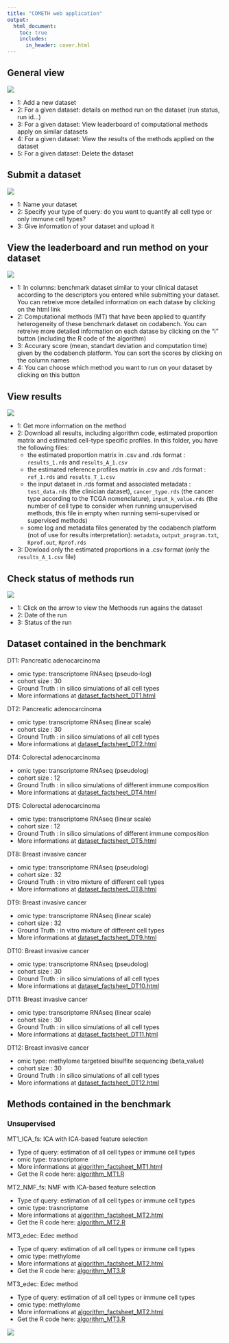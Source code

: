 ```yaml
---
title: "COMETH web application"
output:
  html_document:
    toc: true
    includes:
      in_header: cover.html
---
```


## General view

![](../pictures/cometh/cometh_webapp_1.png)

- 1: Add a new dataset
- 2: For a given dataset: details on method run on the dataset (run status, run id...)
- 3: For a given dataset: View leaderboard of computational methods apply on similar datasets
- 4: For a given dataset: View the results of the methods applied on the dataset
- 5: For a given dataset: Delete the dataset

## Submit a dataset

![](../pictures/cometh/cometh_webapp_2.png)

- 1: Name your dataset
- 2: Specify your type of query: do you want to quantify all cell type or only immune cell types?
- 3: Give information of your dataset and upload it

## View the leaderboard and run method on your dataset

![](../pictures/cometh/cometh_webapp_3.png)

- 1: In columns: benchmark dataset similar to your clinical dataset according to the descriptors you entered while submitting your dataset. You can retreive more detailed information on each datase by clicking on the html link
- 2: Computational methods (MT) that have been applied to quantify heterogeneity of these benchmark dataset on codabench. You can retreive more detailed information on each datase by clicking on the "i" button (including the R code of the algorithm)
- 3: Accurary score (mean, standart deviation and computation time) given by the codabench platform. You can sort the scores by clicking on the column names
- 4: You can choose which method you want to run on your dataset by clicking on this button

## View results

![](../pictures/cometh/cometh_webapp_4.png)

- 1: Get more information on the method
- 2: Download all results, including algorithm code, estimated proportion matrix and estimated cell-type specific profiles. In this folder, you have the following files:
  - the estimated proportion matrix in .csv and .rds format : `results_1.rds` and `results_A_1.csv`
  - the estimated reference profiles matrix in .csv and .rds format : `ref_1.rds` and `results_T_1.csv`
  - the input dataset in .rds format and associated metadata : `test_data.rds` (the clinician dataset), `cancer_type.rds` (the cancer type according to the TCGA nomenclature), `input_k_value.rds` (the number of cell type to consider when running unsupervised methods, this file in empty when running semi-supervised or supervised methods)
  - some log and metadata files generated by the codabench platform (not of use for results interpretation): `metadata`, `output_program.txt`, `Rprof.out`, `Rprof.rds`

- 3: Dowload only the estimated proportions in a .csv format (only the `results_A_1.csv` file)

## Check status of methods run

![](../pictures/cometh/cometh_webapp_5.png)

- 1: Click on the arrow to view the Methoods run agains the dataset
- 2: Date of the run
- 3: Status of the run

## Dataset contained in the benchmark

DT1: Pancreatic adenocarcinoma

  - omic type: transcriptome RNAseq (pseudo-log)
  - cohort size : 30
  - Ground Truth : in silico simulations of all cell types
  - More informations at [dataset_factsheet_DT1.html](../meteor_files/dataset_factsheet_DT1.html)
  
DT2: Pancreatic adenocarcinoma

  - omic type: transcriptome RNAseq (linear scale)
  - cohort size : 30
  - Ground Truth : in silico simulations  of all cell types
  - More informations at [dataset_factsheet_DT2.html](../meteor_files/dataset_factsheet_DT2.html)

DT4: Colorectal adenocarcinoma

  - omic type: transcriptome RNAseq (pseudolog)
  - cohort size : 12
  - Ground Truth : in silico simulations of different immune composition
  - More informations at [dataset_factsheet_DT4.html](../meteor_files/dataset_factsheet_DT4.html)
  
  
DT5: Colorectal adenocarcinoma

  - omic type: transcriptome RNAseq (linear scale)
  - cohort size : 12
  - Ground Truth : in silico simulations of different immune composition
  - More informations at [dataset_factsheet_DT5.html](../meteor_files/dataset_factsheet_DT5.html)
  
  
DT8: Breast invasive cancer

  - omic type: transcriptome RNAseq (pseudolog)
  - cohort size : 32
  - Ground Truth : in vitro mixture of different cell types
  - More informations at [dataset_factsheet_DT8.html](../meteor_files/dataset_factsheet_DT8.html)
  
  
DT9: Breast invasive cancer

  - omic type: transcriptome RNAseq (linear scale)
  - cohort size : 32
  - Ground Truth : in vitro mixture of different cell types
  - More informations at [dataset_factsheet_DT9.html](../meteor_files/dataset_factsheet_DT9.html)
  

DT10: Breast invasive cancer

  - omic type: transcriptome RNAseq (pseudolog)
  - cohort size : 30
  - Ground Truth :  in silico simulations  of all cell types
  - More informations at [dataset_factsheet_DT10.html](../meteor_files/dataset_factsheet_DT10.html)
  
  
DT11: Breast invasive cancer

  - omic type: transcriptome RNAseq (linear scale)
  - cohort size : 30
  - Ground Truth :  in silico simulations  of all cell types
  - More informations at [dataset_factsheet_DT11.html](../meteor_files/dataset_factsheet_DT11.html)
  
  
DT12: Breast invasive cancer
 
  - omic type: methylome targeteed bisulfite sequencing (beta_value)
  - cohort size : 30
  - Ground Truth :  in silico simulations  of all cell types
  - More informations at [dataset_factsheet_DT12.html](../meteor_files/dataset_factsheet_DT12.html)

## Methods contained in the benchmark

### Unsupervised

MT1_ICA_fs: ICA with ICA-based feature selection

  - Type of query: estimation of all cell types or immune cell types
  - omic type: trasncriptome
  - More informations at [algorithm_factsheet_MT1.html](../meteor_files/algorithm_factsheet_MT1.html)
  - Get the R code here: [algorithm_MT1.R](meteor_files/algorithm_MT1.R)

MT2_NMF_fs: NMF with ICA-based feature selection

  - Type of query: estimation of all cell types or immune cell types
  - omic type: trasncriptome
  - More informations at [algorithm_factsheet_MT2.html](../meteor_files/algorithm_factsheet_MT2.html)
  - Get the R code here: [algorithm_MT2.R](meteor_files/algorithm_MT2.R)
  
MT3_edec: Edec method

  - Type of query: estimation of all cell types or immune cell types
  - omic type: methylome
  - More informations at [algorithm_factsheet_MT2.html](../meteor_files/algorithm_factsheet_MT3.html)
  - Get the R code here: [algorithm_MT3.R](meteor_files/algorithm_MT3.R)
  
MT3_edec: Edec method

  - Type of query: estimation of all cell types or immune cell types
  - omic type: methylome
  - More informations at [algorithm_factsheet_MT2.html](../meteor_files/algorithm_factsheet_MT3.html)
  - Get the R code here: [algorithm_MT3.R](meteor_files/algorithm_MT3.R)

![](../pictures/fundings2.png)

